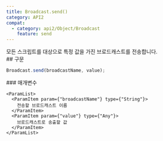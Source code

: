 ```yaml
---
title: Broadcast.send()
category: API2
compat:
  - category: api2/Object/Broadcast
    feature: send
---
```


<Section>
  모든 스크립트를 대상으로 특정 값을 가진 브로드캐스트를 전송합니다.
</Section>
<Section>
  ## 구문

  ~~~js
  Broadcast.send(broadcastName, value);
  ~~~

  <Section>
    ### 매개변수

    <ParamList>
      <ParamItem param={"broadcastName"} type={"String"}>
        전송할 브로드캐스트 이름
      </ParamItem>
      <ParamItem param={"value"} type={"Any"}>
        브로드캐스트로 송출할 값
      </ParamItem>
    </ParamList>
  </Section>
</Section>
